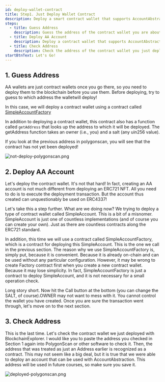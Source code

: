 ```yaml
---
id: deploy-wallet-contract
title: Step1. Just Deploy Wallet Contract
description: Deploy a smart contract wallet that supports AccountAbstraction!
steps:
  - title: Guess Address
    description: Guess the address of the contract wallet you are about to deploy!
  - title: Deploy AA Account
    description: Deploy a contract wallet that supports AccountAbstraction!
  - title: Check Address
    description: Check the address of the contract wallet you just deployed!
startBtnText: Let's Go!
---
```


## 1. Guess Address

AA wallets are just contract wallets once you go there, so you need to deploy them to the
blockchain before you use them. Before deploying,
try to guess to which address the walletwill deploy!

In this case, we will deploy a contract wallet using a contract called
[SimpleAccountFactory](https://polygonscan.com/address/0x9406Cc6185a346906296840746125a0E44976454)

In addition to deploying a contract wallet, this contract also has a function called
`getAddress` that looks up the address to which it will be deployed. The getAddress function
takes an owner (i.e., you) and a salt (any uin256 value).

<ContractCallPanel contract="simpleFactory" functionName="getAddress" />

If you look at the previous address in polygonscan, you will see that the contract has not
yet been deployed!

![not-deploy-polygonscan.png](/topics/not-deploy-polygonscan.png)

## 2. Deploy AA Account

Let's deploy the contract wallet. It's not that hard! In fact, creating an AA
account is not much different from deploying an ERC721 NFT. All you need to do is to execute
the deployment transaction. But the account thus created can unquestionably be used on
ERC4337!

Let's take this a step further. What are we doing now? We trying to deploy a type of
contract wallet called SimpleAccount. This is a bit of a misnomer. SimpleAccount is just one
of countless implementations (and of course you can create your own). Just as there are
countless contracts along the ERC721 standard.

In addition, this time we will use a contract called SimpleAccountFactory, which is a
contract for deploying this SimpleAccount. This is the one we call in the previous section.
The reason why we use SimpleAccountFactory is, simply put, because it is convenient. Because
it is already on-chain and can be used without any particular configuration. However, it may
be wrong to create Factory contract first when you create a new contract wallet. Because it
may lose simplicity. In fact, SimpleAccountFactory is just a contract to deploy
SimpleAccount, and it is not necessary for a small operation check.

Long story short. Now hit the Call button at the bottom (you can change the SALT, of
course).OWNER may not want to mess with it. You cannot control the wallet you have created.
Once you are sure the transaction went through, let's move on to the next section.

<ContractCallPanel contract="simpleFactory" functionName="createAccount" />

## 3. Check Address

This is the last time. Let&apos;s check the contract wallet we just deployed with
BlockchainExplorer. I would like you to paste the address you checked in Section 1 again
into PolygonScan or other software to check it. Then, the address that was treated as just
an Address earlier is recognized as a contract. This may not seem like a big deal, but it is
true that we were able to deploy an account that can be used with AccountAbstraction. This
address will be used in future courses, so make sure you save it.

![deployed-polygonscan.png](/topics/deployed-polygonscan.png)
